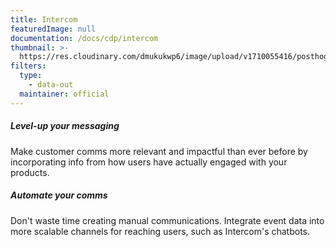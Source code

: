 ```yaml
---
title: Intercom
featuredImage: null
documentation: /docs/cdp/intercom
thumbnail: >-
  https://res.cloudinary.com/dmukukwp6/image/upload/v1710055416/posthog.com/contents/cdp/thumbnails/intercom.png
filters:
  type:
    - data-out
  maintainer: official
---
```


<Section
    divider={false}
    title="Send event data to Intercom whenever selected events happen for users who are identified by email address."
    size="full"
    cols={2}
>
    <div>
        <h5>Level-up your messaging</h5>
        <p>Make customer comms more relevant and impactful than ever before by incorporating info from how users have actually engaged with your products.</p>
    </div>
    <div>
        <h5>Automate your comms</h5>
        <p>Don't waste time creating manual communications. Integrate event data into more scalable channels for reaching users, such as Intercom's chatbots.</p>
    </div>
</Section>

<TutorialsSlider topic="intercom" />

<Documentation />
